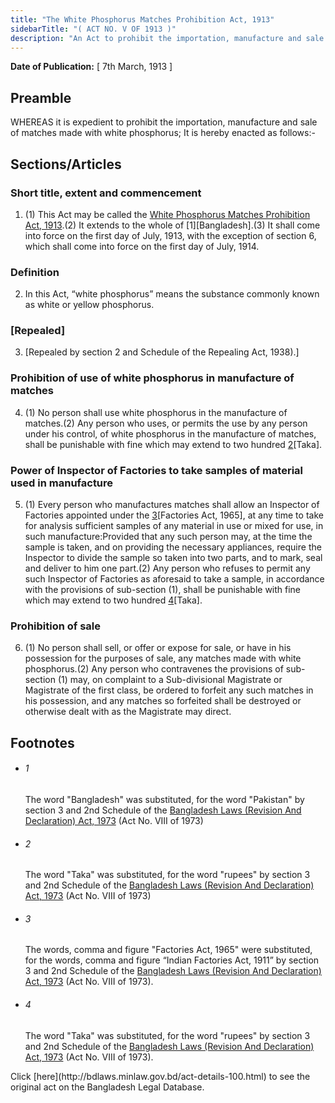 ```yaml
---
title: "The White Phosphorus Matches Prohibition Act, 1913"
sidebarTitle: "( ACT NO. V OF 1913 )"
description: "An Act to prohibit the importation, manufacture and sale of matches made with white phosphorus."
---
```


**Date of Publication:** [ 7th March, 1913 ]

## Preamble

WHEREAS it is expedient to prohibit the importation, manufacture and sale of matches made with white phosphorus; It is hereby enacted as follows:-

## Sections/Articles

### Short title, extent and commencement

1. (1) This Act may be called the [White Phosphorus Matches Prohibition Act, 1913](/laws/act-100 "White Phosphorus Matches Prohibition Act, 1913").(2) It extends to the whole of [1][Bangladesh].(3) It shall come into force on the first day of July, 1913, with the exception of section 6, which shall come into force on the first day of July, 1914.

### Definition

2. In this Act, “white phosphorus” means the substance commonly known as white or yellow phosphorus.

### [Repealed]

3. [Repealed by section 2 and Schedule of the Repealing Act, 1938).]

### Prohibition of use of white phosphorus in manufacture of matches

4. (1) No person shall use white phosphorus in the manufacture of matches.(2) Any person who uses, or permits the use by any person under his control, of white phosphorus in the manufacture of matches, shall be punishable with fine which may extend to two hundred [2](1)[Taka].

### Power of Inspector of Factories to take samples of material used in manufacture

5. (1) Every person who manufactures matches shall allow an Inspector of Factories appointed under the [3](1)[Factories Act, 1965], at any time to take for analysis sufficient samples of any material in use or mixed for use, in such manufacture:Provided that any such person may, at the time the sample is taken, and on providing the necessary appliances, require the Inspector to divide the sample so taken into two parts, and to mark, seal and deliver to him one part.(2) Any person who refuses to permit any such Inspector of Factories as aforesaid to take a sample, in accordance with the provisions of sub-section (1), shall be punishable with fine which may extend to two hundred [4](2)[Taka].

### Prohibition of sale

6. (1) No person shall sell, or offer or expose for sale, or have in his possession for the purposes of sale, any matches made with white phosphorus.(2) Any person who contravenes the provisions of sub-section (1) may, on complaint to a Sub-divisional Magistrate or Magistrate of the first class, be ordered to forfeit any such matches in his possession, and any matches so forfeited shall be destroyed or otherwise dealt with as the Magistrate may direct.

## Footnotes

- ###### 1

  The word "Bangladesh" was substituted, for the word "Pakistan" by section 3 and 2nd Schedule of the [Bangladesh Laws (Revision And Declaration) Act, 1973](/laws/act-430 "Bangladesh Laws (Revision And Declaration) Act, 1973") (Act No. VIII of 1973)

- ###### 2

  The word "Taka" was substituted, for the word "rupees" by section 3 and 2nd Schedule of the [Bangladesh Laws (Revision And Declaration) Act, 1973](/laws/act-430 "Bangladesh Laws (Revision And Declaration) Act, 1973") (Act No. VIII of 1973)

- ###### 3

  The words, comma and figure "Factories Act, 1965" were substituted, for the words, comma and figure “Indian Factories Act, 1911” by section 3 and 2nd Schedule of the [Bangladesh Laws (Revision And Declaration) Act, 1973](/laws/act-430 "Bangladesh Laws (Revision And Declaration) Act, 1973") (Act No. VIII of 1973).

- ###### 4

  The word "Taka" was substituted, for the word "rupees" by section 3 and 2nd Schedule of the [Bangladesh Laws (Revision And Declaration) Act, 1973](/laws/act-430 "Bangladesh Laws (Revision And Declaration) Act, 1973") (Act No. VIII of 1973).

<Note>
  Click [here](http://bdlaws.minlaw.gov.bd/act-details-100.html) to see the original act on the Bangladesh Legal Database.
</Note>
